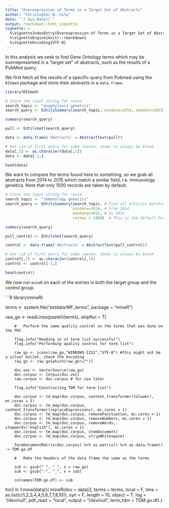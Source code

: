 ```yaml
---
title: "Overexpression of Terms in a Target Set of Abstracts"
author: "Christopher B. Cole"
date: "`r Sys.Date()`"
output: rmarkdown::html_vignette
vignette: >
  %\VignetteIndexEntry{Overexpression of Terms in a Target Set of Abstracts}
  %\VignetteEngine{knitr::rmarkdown}
  %\VignetteEncoding{UTF-8}
---
```


In this analysis we seek to find Gene Ontology terms which may be overrepresented in a "target set" of abstracts, such as the results of a PubMed query.

We first fetch all the results of a specific query from Pubmed using the `RISmed` package and store their abstracts in a `data.frame`.

```R
library(RISmed)

# Store the input string for reuse
search_topic <- "anaphylaxis genetics"
search_query <- EUtilsSummary(search_topic, mindate=2014, maxdate=2015)

summary(search_query)

pull <- EUtilsGet(search_query)

data <- data.frame('Abstracts' = AbstractText(pull))

# Get rid of first entry for some reason, seems to always be blank
data[,1] <- as.character(data[,1])
data <- data[-1,]

head(data)
```

We want to compare the terms found here to something, so we grab all abstracts from 2014 to 2015 which match a similar field, i.e. immunology genetics.  Note that only 1000 records are taken by default.

```R
# Store the input string for reuse
search_topic <- "immunology genetics"
search_query <- EUtilsSummary(search_topic, # Find all articles matching the string
                              mindate=2014, # From 2014
                              maxdate=2015, # to 2015
                              retmax = 1000)  # This is the default but explicit

summary(search_query)

pull_control <- EUtilsGet(search_query)

control <- data.frame('Abstracts' = AbstractText(pull_control))

# Get rid of first entry for some reason, seems to always be blank
control[,1] <- as.character(control[,1])
control <- control[-1,]

head(control)
```

We now run `mineR` on each of the entries in both the target group and the control group.

```R
library(mineR)


terms <- system.file("extdata/MF_terms", package = "mineR")

 raw_go <- readLines(paste0(terms), skipNul = T)

		#	Perform the same quality control on the terms that was done on the PDF.

		flog.info("Reading in of term list successful")
		flog.info("Performing quality control for term list")

		raw_go <- iconv(raw_go,"WINDOWS-1252","UTF-8") #this might not be a silver bullet, check the encoding
		raw_go <- raw_go[which(raw_go!="")]

		doc.vec <- VectorSource(raw_go)
		doc.corpus <- Corpus(doc.vec)
		raw.corpus <- doc.corpus # for use later

		flog.info("Constructing TDM for term list")

		doc.corpus <- tm_map(doc.corpus, content_transformer(tolower), mc.cores = 1)
		doc.corpus <- tm_map(doc.corpus, content_transformer(replaceExpressions), mc.cores = 1)
		doc.corpus <- tm_map(doc.corpus, removePunctuation, mc.cores = 1)
		doc.corpus <- tm_map(doc.corpus, removeNumbers, mc.cores = 1)
		doc.corpus <- tm_map(doc.corpus, removeWords, stopwords("english"), mc.cores = 1)
		doc.corpus <- tm_map(doc.corpus, stemDocument)
		doc.corpus <- tm_map(doc.corpus, stripWhitespace)

		TermDocumentMatrix(doc.corpus) %>% as.matrix() %>% as.data.frame() -> TDM.go.df

		#	Make the headers of the data frame the same as the terms

		sub <- gsub(" ", "_", x = raw_go)
		sub <- gsub("-", "_", x = sub)

		colnames(TDM.go.df) <- sub




for(i in 1:nrow(data)){
  mineR(doc = data[i], 
        terms = terms, 
        local = F, 
        lims = as.list(c(1,2,3,4,4,5,6,7,7,8,10)),
        syn = F,
        length = 10,
        object = T,
        log = "/dev/null",
        pdf_read = "local",
        output = "/dev/null",
        term_tdm = TDM.go.df)
}